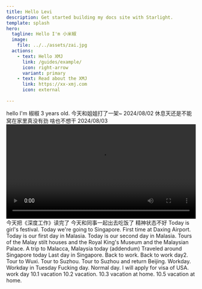 ```yaml
---
title: Hello Levi
description: Get started building my docs site with Starlight.
template: splash
hero:
  tagline: Hello I'm 小米椒
  image:
    file: ../../assets/zai.jpg
  actions:
    - text: Hello XMJ
      link: /guides/example/
      icon: right-arrow
      variant: primary
    - text: Read about the XMJ
      link: https://xx-xmj.com
      icon: external 
	  
---
```




<CardGrid stagger>
<Card>
	hello I'm 椒椒  3 years old.
 </Card>

 <Card>
	今天和姐姐打了一架~  2024/08/02
 </Card>

 <Card>
	休息天还是不能窝在家里真没有劲 啥也不想干  2024/08/03
 </Card>

  <Card>
     <video width="100%" controls>
      <source src="//player.bilibili.com/player.html?isOutside=true&aid=112903197953532&bvid=BV1zZiFeDEk8&cid=500001638059611&p=1" type="video/mp4" />
      可可爱爱小米椒
    </video>
  </Card>

  <Card>
      今天把《深度工作》读完了
  </Card>

   <Card>
      今天和同事一起出去吃饭了
  </Card>
  <Card>
      精神状态不好
  </Card>

  <Card>
      Today is girl's festival.
  </Card>

<Card>
      Today we're going to Singapore. First time at Daxing Airport.
  </Card>

<Card>
      Today is our first day in Malasia.
  </Card>

 
 <Card>
      Today is our second day in Malasia.
      Tours of the Malay stilt houses and the Royal King's Museum and the Malaysian Palace.
  </Card>

<Card>
      A trip to Malacca, Malaysia today (addendum)
  </Card>

<Card>
      Traveled around Singapore today
  </Card>

<Card>
  Last day in Singapore.
  </Card>

  <Card>
     Back to work.
  </Card>

  <Card>
     Back to work day2.
  </Card>

  <Card>
     Tour to Wuxi.
  </Card>

  <Card>
     Tour to Suzhou.
  </Card>

  <Card>
     Tour to Suzhou and return Beijing.
  </Card>

  <Card>
    Workday.
  </Card>

  <Card>
    Workday in Tuesday
  </Card>

  <Card>
    Fucking day.
  </Card>

  <Card>
    Normal day.
  </Card>

  
  <Card>
    I will apply for visa of USA.
  </Card>

  <Card>
    work day
  </Card>
  
   <Card>
    10.1 vacation
  </Card>

   <Card>
    10.2 vacation.
  </Card>

  <Card>
    10.3 vacation at home.
  </Card>
  
  <Card>
    10.5 vacation at home.
  </Card>
  
  
  
  
  
  




 

</CardGrid>
